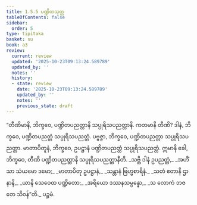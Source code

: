 ```yaml
---
title: 1.5.5 ပဏ္ဍိတသုတ္တ
tableOfContents: false
sidebar:
  order: 5
type: tipitaka
basket: su
book: a3
review:
  current: review
  updated: '2025-10-23T09:13:24.589789'
  updated_by: ''
  notes: ''
  history:
  - state: review
    date: '2025-10-23T09:13:24.589789'
    updated_by: ''
    notes: ''
    previous_state: draft
---
```



<ReviewStatus review={frontmatter.review} showDetails={true} />

<HypothesisAnnotation frontmatter={frontmatter} />

<DynamicBreadcrumb />

<Division number="45" book="a3" e="ch" v="15" p="149">

<Paragraph number="282" book="a3">
“တီဏိမာနိ, ဘိက္ခဝေ, ပဏ္ဍိတပညတ္တာနိ သပ္ပုရိသပညတ္တာနိ. ကတမာနိ တီဏိ? ဒါနံ, ဘိက္ခဝေ, ပဏ္ဍိတပညတ္တံ သပ္ပုရိသပညတ္တံ. ပဗ္ဗဇ္ဇာ, ဘိက္ခဝေ, ပဏ္ဍိတပညတ္တာ သပ္ပုရိသပညတ္တာ. မာတာပိတူနံ, ဘိက္ခဝေ, ဥပဋ္ဌာနံ ပဏ္ဍိတပညတ္တံ သပ္ပုရိသပညတ္တံ. ဣမာနိ ခေါ, ဘိက္ခဝေ, တီဏိ ပဏ္ဍိတပညတ္တာနိ သပ္ပုရိသပညတ္တာနီတိ.
</Paragraph>

<Paragraph number="283" type="verses" book="a3">
_သဗ္ဘိ ဒါနံ ဥပညတ္တံ,_  
_အဟိံသာ သံယမော ဒမော;_  
_မာတာပိတု ဥပဋ္ဌာနံ,_  
_သန္တာနံ ဗြဟ္မစာရိနံ._  

</Paragraph>

<Paragraph number="284" type="verses" book="a3">
_သတံ ဧတာနိ ဌာနာနိ,_  
_ယာနိ သေဝေထ ပဏ္ဍိတော;_  
_အရိယော ဒဿနသမ္ပန္နော,_  
_သ လောကံ ဘဇတေ သိဝန်”တိ._  


</Paragraph>
</Division>

<Paragraph number="285" type="center" book="a3">
ပဉ္စမံ.
</Paragraph>